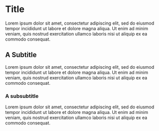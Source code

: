 # Title 

Lorem ipsum dolor sit amet, consectetur adipiscing elit,
sed do eiusmod tempor incididunt ut labore et dolore magna aliqua.
Ut enim ad minim veniam, quis nostrud exercitation ullamco laboris 
nisi ut aliquip ex ea commodo consequat.

## A Subtitle 

Lorem ipsum dolor sit amet, consectetur adipiscing elit,
sed do eiusmod tempor incididunt ut labore et dolore magna aliqua.
Ut enim ad minim veniam, quis nostrud exercitation ullamco laboris 
nisi ut aliquip ex ea commodo consequat.

### A subsubtitle 

Lorem ipsum dolor sit amet, consectetur adipiscing elit,
sed do eiusmod tempor incididunt ut labore et dolore magna aliqua.
Ut enim ad minim veniam, quis nostrud exercitation ullamco laboris 
nisi ut aliquip ex ea commodo consequat.